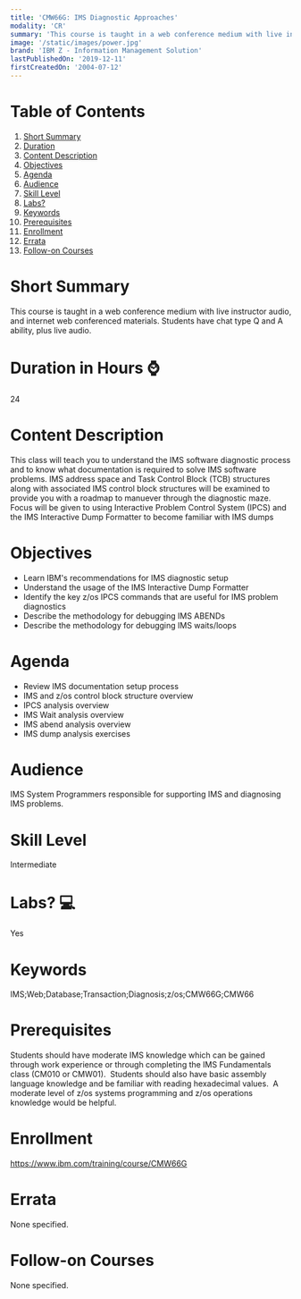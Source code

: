 ```yaml
---
title: 'CMW66G: IMS Diagnostic Approaches'
modality: 'CR'
summary: 'This course is taught in a web conference medium with live instructor audio, and internet web conferenced materials. Students have chat type Q and A ability, plus live audio.'
image: '/static/images/power.jpg'
brand: 'IBM Z - Information Management Solution'
lastPublishedOn: '2019-12-11'
firstCreatedOn: '2004-07-12'
---
```

# Table of Contents
1.  [Short Summary](#short-summary)
2.  [Duration](#duration-in-hours-)
3.  [Content Description](#content-description)
4.  [Objectives](#objectives)
5.  [Agenda](#agenda)
6.  [Audience](#audience)
7.  [Skill Level](#skill-level)
8.  [Labs?](#labs-)
9.  [Keywords](#keywords)
10. [Prerequisites](#prerequisites)
11. [Enrollment](#enrollment)
12. [Errata](#errata)
13. [Follow-on Courses](#follow-on-courses)

# Short Summary
This course is taught in a web conference medium with live instructor audio, and internet web conferenced materials. Students have chat type Q and A ability, plus live audio.

# Duration in Hours ⌚
24

# Content Description
<p>This class will teach you to understand the IMS software diagnostic process and to know what documentation is required to solve IMS software problems. IMS address space and Task Control Block (TCB) structures along with associated IMS control block structures will be examined to provide you with a roadmap to manuever through the diagnostic maze. Focus will be given to using Interactive Problem Control System (IPCS) and the IMS Interactive Dump Formatter to become familiar with IMS dumps</p>

# Objectives
<ul>
	<li>Learn IBM&#39;s recommendations for IMS diagnostic setup</li>
	<li>Understand the usage of the IMS Interactive Dump Formatter</li>
	<li>Identify the key z/os IPCS commands that are useful for IMS problem diagnostics</li>
	<li>Describe the methodology for debugging IMS ABENDs &nbsp;</li>
	<li>Describe the methodology for debugging IMS waits/loops</li>
</ul>

# Agenda
<ul><li>Review IMS documentation setup process</li><li>IMS and z/os control block structure overview</li><li>IPCS analysis overview</li><li>IMS Wait analysis overview</li><li>IMS abend analysis overview</li><li>IMS dump analysis exercises</li></ul>

# Audience
<p>IMS System Programmers responsible for supporting IMS and diagnosing IMS problems.</p>

# Skill Level
Intermediate

# Labs? 💻
Yes

# Keywords
IMS;Web;Database;Transaction;Diagnosis;z/os;CMW66G;CMW66

# Prerequisites
<p>Students should have moderate IMS knowledge which can be gained through work experience or through completing the IMS Fundamentals class (CM010 or CMW01). &nbsp;Students should also have basic assembly language knowledge and be familiar with reading hexadecimal values. &nbsp;A moderate level of z/os systems programming and z/os operations knowledge would be helpful.</p>

# Enrollment
https://www.ibm.com/training/course/CMW66G

# Errata
None specified.

# Follow-on Courses
None specified.
